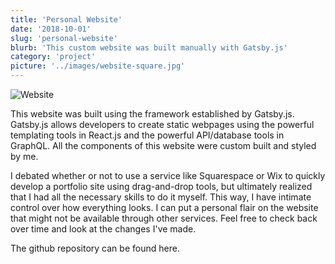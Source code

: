 ```yaml
---
title: 'Personal Website'
date: '2018-10-01'
slug: 'personal-website'
blurb: 'This custom website was built manually with Gatsby.js'
category: 'project'
picture: '../images/website-square.jpg'
---
```


![Website](../images/website.png)

This website was built using the framework established by Gatsby.js. Gatsby.js allows developers to create static webpages using the powerful templating tools in React.js and the powerful API/database tools in GraphQL. All the components of this website were custom built and styled by me.

I debated whether or not to use a service like Squarespace or Wix to quickly develop a portfolio site using drag-and-drop tools, but ultimately realized that I had all the necessary skills to do it myself. This way, I have intimate control over how everything looks. I can put a personal flair on the website that might not be available through other services. Feel free to check back over time and look at the changes I've made.

The github repository can be found <PostLink href="https://github.com/mdermksian/mdermksian" target="_blank" rel="noopener noreferrer">here</PostLink>.
